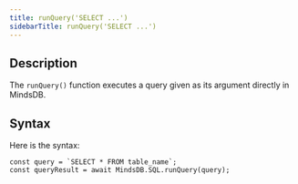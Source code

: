 ```yaml
---
title: runQuery('SELECT ...')
sidebarTitle: runQuery('SELECT ...')
---
```


## Description

The `runQuery()` function executes a query given as its argument directly in MindsDB.

## Syntax

Here is the syntax:

```
const query = `SELECT * FROM table_name`;
const queryResult = await MindsDB.SQL.runQuery(query);
```
